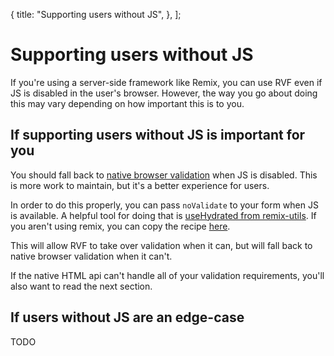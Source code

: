   {
    title: "Supporting users without JS",
  },
];

# Supporting users without JS

If you're using a server-side framework like Remix, you can use RVF even if JS is disabled in the user's browser.
However, the way you go about doing this may vary depending on how important this is to you.

## If supporting users without JS is important for you

You should fall back to [native browser validation](https://developer.mozilla.org/en-US/docs/Learn/Forms/Form_validation)
when JS is disabled. This is more work to maintain, but it's a better experience for users.

In order to do this properly, you can pass `noValidate` to your form when JS is available.
A helpful tool for doing that is [useHydrated from remix-utils](https://github.com/sergiodxa/remix-utils#usehydrated).
If you aren't using remix, you can copy the recipe [here](/recipes/use-hydrated).

This will allow RVF to take over validation when it can,
but will fall back to native browser validation when it can't.

If the native HTML api can't handle all of your validation requirements, you'll also want to read the next section.

## If users without JS are an edge-case

TODO
